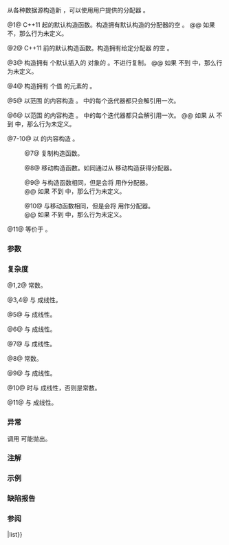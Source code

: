 {{cpp/container/list/title|list}}
{{cpp/container/list/navbar}}
{{dcl begin}}
{{dcl|num=1|since=c++11|
list() : list(Allocator()) {}
}}
{{dcl rev begin|num=2}}
{{dcl|until=c++11|1=
explicit list( const Allocator&amp; alloc = Allocator() );
}}
{{dcl|since=c++11|
explicit list( const Allocator&amp; alloc );
}}
{{dcl rev end}}
{{dcl|num=3|since=c++11|1=
explicit list( size_type count, const Allocator&amp; alloc = Allocator() );
}}
{{dcl rev begin|num=4}}
{{dcl|until=c++11|1=
explicit list( size_type count, const T&amp; value = T(),
               const Allocator&amp; alloc = Allocator() );
}}
{{dcl|since=c++11|1=
list( size_type count, const T&amp; value,
      const Allocator&amp; alloc = Allocator() );
}}
{{dcl rev end}}
{{dcl|num=5|1=
template&lt; class InputIt &gt;
list( InputIt first, InputIt last, const Allocator&amp; alloc = Allocator() );
}}
{{dcl|num=6|since=c++23|1=
template&lt; container-compatible-range&lt;T&gt; R &gt;
list( std::from_range_t, R&amp;&amp; rg, const Allocator&amp; alloc = Allocator() );
}}
{{dcl|num=7|
list( const list&amp; other );
}}
{{dcl|num=8|since=c++11|
list( list&amp;&amp; other );
}}
{{dcl rev begin|num=9}}
{{dcl|since=c++11|until=c++23|
list( const list&amp; other, const Allocator&amp; alloc );
}}
{{dcl|since=c++23|
list( const list&amp; other, const std::type_identity_t&lt;Allocator&gt;&amp; alloc );
}}
{{dcl rev end}}
{{dcl rev begin|num=10}}
{{dcl|since=c++11|until=c++23|
list( list&amp;&amp; other, const Allocator&amp; alloc );
}}
{{dcl|since=c++23|
list( list&amp;&amp; other, const std::type_identity_t&lt;Allocator&gt;&amp; alloc );
}}
{{dcl rev end}}
{{dcl|num=11|since=c++11|1=
list( std::initializer_list&lt;T&gt; init, const Allocator&amp; alloc = Allocator() );
}}
{{dcl end}}

从各种数据源构造新 {{tt|list}}，可以使用用户提供的分配器 {{c|alloc}}。

@1@ C++11 起的默认构造函数。构造拥有默认构造的分配器的空 {{tt|list}}。
@@ 如果 {{tt|Allocator}} 不{{named req|DefaultConstructible}}，那么行为未定义。

@2@ C++11 前的默认构造函数。构造拥有给定分配器 {{c|alloc}} 的空 {{tt|list}}。

@3@ 构造拥有 {{c|count}} 个默认插入的 {{tt|T}} 对象的 {{tt|list}}。不进行复制。
@@ 如果 {{tt|T}} 不{{named req|DefaultInsertable}}到 {{c/core|std::list&lt;T&gt;}} 中，那么行为未定义。

@4@ 构造拥有 {{c|count}} 个值 {{c|value}} 的元素的 {{tt|list}}。
{{rrev|since=c++11|
如果 {{tt|T}} 不{{named req|CopyInsertable}}到 {{c/core|std::list&lt;T&gt;}} 中，那么行为未定义。
}}

@5@ 以范围 {{range|first|last}} 的内容构造 {{tt|list}}。{{range|first|last}} 中的每个迭代器都只会解引用一次。
{{rev begin}}
{{rev|until=c++11|
如果 {{tt|InputIt}} 不满足{{named req|InputIterator}}，那么就会改为以实参 {{c|static_cast&lt;size_type&gt;(first)}}、{{c|last}} 和 {{c|alloc}} 调用重载 {{v|4}}。
}}
{{rev|since=c++11|
{{cpp/enable if| {{tt|InputIt}} 满足{{named req|InputIterator}}}}。

如果 {{tt|T}} 从 {{c|*first}} 不{{named req|EmplaceConstructible}}到 {{c/core|std::list&lt;T&gt;}} 中，那么行为未定义。
}}
{{rev end}}

@6@ 以范围 {{c|rg}} 的内容构造 {{tt|list}}。{{c|rg}} 中的每个迭代器都只会解引用一次。
@@ 如果 {{tt|T}} 从 {{c|*ranges::begin(rg)}} 不{{named req|EmplaceConstructible}}到 {{c/core|std::list&lt;T&gt;}} 中，那么行为未定义。

@7-10@ 以 {{c|other}} 的内容构造 {{tt|list}}。

:@7@ 复制构造函数。
{{rrev|since=c++11|
如同通过调用 {{c multi|std::allocator_traits&lt;Allocator&gt;::|    select_on_container_copy_construction|        (other.get_allocator())}} 获得分配器。
}}

:@8@ 移动构造函数。如同通过从 {{c|other.get_allocator()}} 移动构造获得分配器。

:@9@ 与构造函数相同，但是会将 {{c|alloc}} 用作分配器。
:@@ 如果 {{tt|T}} 不{{named req|CopyInsertable}}到 {{c/core|std::list&lt;T&gt;}} 中，那么行为未定义。

:@10@ 与移动函数相同，但是会将 {{c|alloc}} 用作分配器。
:@@ 如果 {{tt|T}} 不{{named req|MoveInsertable}}到 {{c/core|std::list&lt;T&gt;}} 中，那么行为未定义。

@11@ 等价于 {{c|list(il.begin(), il.end(), alloc)}}。

===参数===
{{par begin}}
{{par|alloc|用于此容器所有内存分配的分配器}}
{{par|count|容器的大小}}
{{par|value|以之初始化容器元素的值}}
{{par range|3=要复制|range=源}}
{{par|rg|与容器兼容的范围}}
{{par|other|用作初始化容器元素来源的另一容器}}
{{par|init|用作初始化元素来源的初始化器列表}}
{{par end}}

===复杂度===
@1,2@ 常数。

@3,4@ 与 {{c|count}} 成线性。

@5@ 与 {{c|std::distance(first, last)}} 成线性。

@6@ 与 {{c|ranges::distance(rg)}} 成线性。

@7@ 与 {{c|other.size()}} 成线性。

@8@ 常数。

@9@ 与 {{c|other.size()}} 成线性。

@10@ {{c|1=alloc != other.get_allocator()}} 时与 {{c|other.size()}} 成线性，否则是常数。

@11@ 与 {{c|init.size()}} 成线性。

===异常===
调用 {{tt|Allocator::allocate}} 可能抛出。

===注解===
{{cpp/container/lwg2321-note|8}}

{{feature test macro|__cpp_lib_containers_ranges|[[cpp/ranges/to#容器兼容范围|按范围]]构造和插入; 重载 {{v|6}}|value=202202L|std=C++23}}

===示例===
{{example
|code=
#include &lt;iostream&gt;
#include &lt;list&gt;
#include &lt;string&gt;

template&lt;typename T&gt;
std::ostream&amp; operator&lt;&lt;(std::ostream&amp; s, const std::list&lt;T&gt;&amp; v)
{
    s.put('{');
    for (char comma[]{'\0', ' ', '\0'}; const auto&amp; e : v)
        s &lt;&lt; comma &lt;&lt; e, comma[0] = ',';
    return s &lt;&lt; "}\n";
}

int main()
{
    // C++11 初始化器列表语法：
    std::list&lt;std::string&gt; words1{"the", "frogurt", "is", "also", "cursed"};
    std::cout &lt;&lt; "1: " &lt;&lt; words1;
    
    // words2 == words1
    std::list&lt;std::string&gt; words2(words1.begin(), words1.end());
    std::cout &lt;&lt; "2: " &lt;&lt; words2;
    
    // words3 == words1
    std::list&lt;std::string&gt; words3(words1);
    std::cout &lt;&lt; "3: " &lt;&lt; words3;
    
    // words4 是 {"Mo", "Mo", "Mo", "Mo", "Mo"}
    std::list&lt;std::string&gt; words4(5, "Mo");
    std::cout &lt;&lt; "4: " &lt;&lt; words4;
    
    const auto rg = {"cat", "cow", "crow"};
#ifdef __cpp_lib_containers_ranges
    std::list&lt;std::string&gt; words5(std::from_range, rg); // 重载 (6)
#else
    std::list&lt;std::string&gt; words5(rg.begin(), rg.end()); // 重载 (5)
#endif
    std::cout &lt;&lt; "5: " &lt;&lt; words5;
}
|output=
1: {the, frogurt, is, also, cursed}
2: {the, frogurt, is, also, cursed}
3: {the, frogurt, is, also, cursed}
4: {Mo, Mo, Mo, Mo, Mo}
5: {cat, cow, crow}
}}

===缺陷报告===
{{dr list begin}}
{{dr list item|wg=lwg|dr=438|std=C++98|before=重载 {{v|5}} 只有在 {{tt|InputIt}} 是整数类型时才会调用重载 {{v|4}}|after=会在 {{tt|InputIt}} 不是&lt;br&gt;{{named req|InputIterator}}时调用}}
{{dr list item|wg=lwg|dr=2193|std=C++11|before=默认构造函数是 explicit 的|after=它是非 explicit 的}}
{{dr list item|wg=lwg|dr=2210|std=C++11|before=重载 {{v|3}} 没有分配器参数|after=添加分配器参数}}
{{dr list item|paper=N3346|std=C++11|before=对于重载 {{v|3}}，容器中的元素会被值初始化|after=它们会被默认插入}}
{{dr list end}}

===参阅===
{{dsc begin}}
{{dsc inc|cpp/container/dsc assign|list}}
{{dsc inc|cpp/container/dsc operator{{=}}|list}}
{{dsc end}}

{{langlinks|de|en|es|fr|it|ja|pt|ru}}